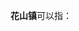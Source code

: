 '''花山镇'''可以指：
{{PRC admin/disambig|22/06/81/103/000|44/01/14/104/000|51/34/28/204/000}}
{{disambig|cat=三字中国镇名消歧义}}